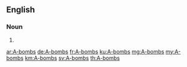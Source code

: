 ==English==

===Noun===
{{head|en|plural|head=A-[[bombs]]}}

# {{plural of|A-bomb|lang=en}}

[[ar:A-bombs]]
[[de:A-bombs]]
[[fr:A-bombs]]
[[ku:A-bombs]]
[[mg:A-bombs]]
[[my:A-bombs]]
[[km:A-bombs]]
[[sv:A-bombs]]
[[th:A-bombs]]